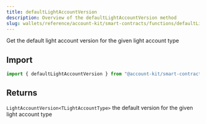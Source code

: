 ```yaml
---
title: defaultLightAccountVersion
description: Overview of the defaultLightAccountVersion method
slug: wallets/reference/account-kit/smart-contracts/functions/defaultLightAccountVersion
---
```




Get the default light account version for the given light account type

## Import

```ts
import { defaultLightAccountVersion } from "@account-kit/smart-contracts";
```

## Returns

`LightAccountVersion<TLightAccountType>`
the default version for the given light account type
